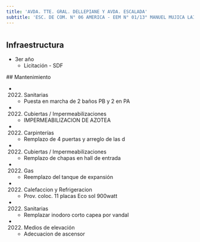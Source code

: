 ```yaml
---
title: 'AVDA. TTE. GRAL. DELLEPIANE Y AVDA. ESCALADA'
subtitle: 'ESC. DE COM. N° 06 AMERICA - EEM N° 01/13° MANUEL MUJICA LAINEZ - CAIYJ CLUB AMERICA'
---
```


#
## Infraestructura

* 3er año 
    + Licitación - SDF 


 ## Mantenimiento

*  (2022) Sanitarias 
    + Puesta en marcha de 2 baños PB y 2 en PA

*  (2022) Cubiertas / Impermeabilizaciones 
    + IMPERMEABILIZACION DE AZOTEA

*  (2022) Carpinterías 
    + Remplazo de 4 puertas y arreglo de las d

*  (2022) Cubiertas / Impermeabilizaciones 
    + Remplazo de chapas en hall de entrada

*  (2022) Gas 
    + Reemplazo del tanque de expansión

*  (2022) Calefaccion y Refrigeracion 
    + Prov. coloc. 11 placas Eco sol 900watt

*  (2022) Sanitarias 
    + Remplazar inodoro corto capea por vandal

*  (2022) Medios de elevación 
    + Adecuacion de ascensor








